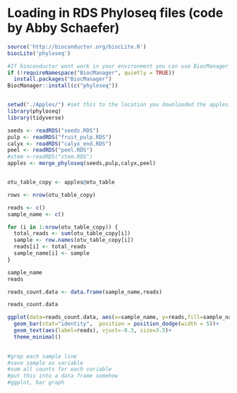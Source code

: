 # Loading in RDS Phyloseq files (code by Abby Schaefer)

```r
source('http://bioconductor.org/biocLite.R')
biocLite('phyloseq')

#If bioconductor wont work in your environment you can use BiocManager as shown below to instal the phyloseq package
if (!requireNamespace("BiocManager", quietly = TRUE))
  install.packages("BiocManager")
BiocManager::install(c("phyloseq"))


setwd("./Apples/") #set this to the location you downloaded the apples.RDS file. Otherwise this won't work!
library(phyloseq)
library(tidyverse)

seeds <- readRDS("seeds.RDS")
pulp <- readRDS("fruit_pulp.RDS")
calyx <- readRDS("calyx_end.RDS")
peel <- readRDS("peel.RDS")
#stem <-readRDS("stem.RDS")
apples <- merge_phyloseq(seeds,pulp,calyx,peel)

```


```r

```

```r
otu_table_copy <- apples@otu_table

rows <- nrow(otu_table_copy)

reads <- c()
sample_name <- c()

for (i in 1:nrow(otu_table_copy)) {
  total_reads <- sum(otu_table_copy[i])
  sample <- row.names(otu_table_copy[i])
  reads[i] <- total_reads
  sample_name[i] <- sample
}

sample_name
reads

reads_count.data <- data.frame(sample_name,reads)

reads_count.data

ggplot(data=reads_count.data, aes(x=sample_name, y=reads,fill=sample_name), width = 600) +
  geom_bar(stat="identity",  position = position_dodge(width = 5))+ 
  geom_text(aes(label=reads), vjust=-0.3, size=3.5)+
  theme_minimal()
  
```

```r
#grep each sample line
#save sample as variable
#sum all counts for each variable
#put this into a data frame somehow
#ggplot, bar graph

```

